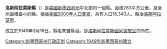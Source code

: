 {{noteTA
|T=zh-hans:洛斯阿拉莫斯县;zh-hk:洛斯阿拉莫斯縣;zh-tw:洛斯阿拉莫斯郡;
}}

<!--[[File:Map_of_New_Mexico_highlighting_Los_Alamos_County.svg|250px]]-->
{{Infobox U.S. County|
 county  = 洛斯阿拉莫斯縣|
 state = 新墨西哥州 |
 en county  = Los Alamos County|
 en state = New Mexico |
 map size = 225|
 founded =  1949年|
 seat = [[洛斯阿拉莫斯_(新墨西哥州)|洛斯阿拉莫斯]] | 
 largest city = 洛斯阿拉莫斯 |
 area_total_sq_mi =109 |
 area_land_sq_mi =109 |
 area percentage = <0.01% |
 census yr = 2000|
 pop = 18343 |
 density_km2 =65|
 web = www.lac-nm.us |
|}}
'''洛斯阿拉莫斯縣'''（{{lang-en|Los Alamos County}}）是[[美國|美國]][[新墨西哥州|新墨西哥州]]中北部的一個縣。面積283平方公里，是全州面積最小的縣。根據[[美國2000年人口普查|美國2000年人口普查]]，共有人口18,343人。縣治[[洛斯阿拉莫斯_(新墨西哥州)|洛斯阿拉莫斯]]。

成立於1949年3月16日。縣名來自縣治。是[[洛斯阿拉莫斯國家實驗室|洛斯阿拉莫斯國家實驗室]]的所在。

{{Authority control}}

{{DEFAULTSORT:Los Alamos County}}
[[Category:新墨西哥州行政区划|Category:新墨西哥州行政区划]]
[[Category:1949年新墨西哥州建立|Category:1949年新墨西哥州建立]]